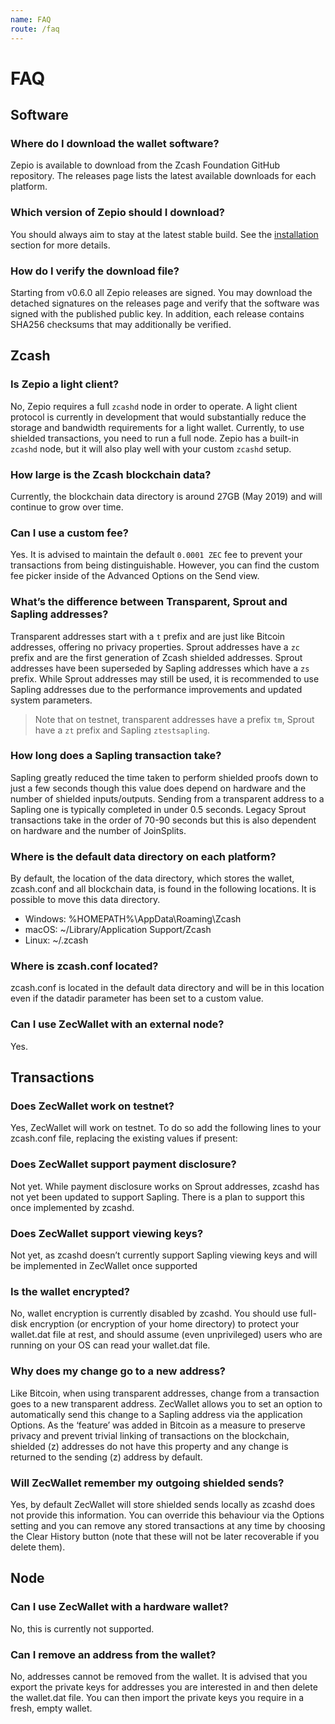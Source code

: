 ```yaml
---
name: FAQ
route: /faq
---
```


# FAQ

## Software

### Where do I download the wallet software?

Zepio is available to download from the Zcash Foundation GitHub repository. The releases page lists the latest available downloads for each platform.

### Which version of Zepio should I download?

You should always aim to stay at the latest stable build. See the [installation](http://changeme.com) section for more details.

### How do I verify the download file?

Starting from v0.6.0 all Zepio releases are signed. You may download the detached signatures on the releases page and verify that the software was signed with the published public key. In addition, each release contains SHA256 checksums that may additionally be verified.

## Zcash

### Is Zepio a light client?

No, Zepio requires a full `zcashd` node in order to operate. A light client protocol is currently in development that would substantially reduce the storage and bandwidth requirements for a light wallet. Currently, to use shielded transactions, you need to run a full node. Zepio has a built-in `zcashd` node, but it will also play well with your custom `zcashd` setup.

### How large is the Zcash blockchain data?

Currently, the blockchain data directory is around 27GB (May 2019) and will continue to grow over time.

### Can I use a custom fee?

Yes. It is advised to maintain the default `0.0001 ZEC` fee to prevent your transactions from being distinguishable. However, you can find the custom fee picker inside of the Advanced Options on the Send view.

### What’s the difference between Transparent, Sprout and Sapling addresses?

Transparent addresses start with a `t` prefix and are just like Bitcoin addresses, offering no privacy properties. Sprout addresses have a `zc` prefix and are the first generation of Zcash shielded addresses. Sprout addresses have been superseded by Sapling addresses which have a `zs` prefix. While Sprout addresses may still be used, it is recommended to use Sapling addresses due to the performance improvements and updated system parameters.

> Note that on testnet, transparent addresses have a prefix `tm`, Sprout have a `zt` prefix and Sapling `ztestsapling`.

### How long does a Sapling transaction take?

Sapling greatly reduced the time taken to perform shielded proofs down to just a few seconds though this value does depend on hardware and the number of shielded inputs/outputs. Sending from a transparent address to a Sapling one is typically completed in under 0.5 seconds. Legacy Sprout transactions take in the order of 70-90 seconds but this is also dependent on hardware and the number of JoinSplits.

### Where is the default data directory on each platform?

By default, the location of the data directory, which stores the wallet, zcash.conf and all blockchain data, is found in the following locations. It is possible to move this data directory.

* Windows: %HOMEPATH%\AppData\Roaming\Zcash
* macOS: ~/Library/Application Support/Zcash
* Linux: ~/.zcash

### Where is zcash.conf located?

zcash.conf is located in the default data directory and will be in this location even if the datadir parameter has been set to a custom value.

### Can I use ZecWallet with an external node?

Yes.

## Transactions

### Does ZecWallet work on testnet?

Yes, ZecWallet will work on testnet. To do so add the following lines to your zcash.conf file, replacing the existing values if present:

### Does ZecWallet support payment disclosure?

Not yet. While payment disclosure works on Sprout addresses, zcashd has not yet been updated to support Sapling. There is a plan to support this once implemented by zcashd.

### Does ZecWallet support viewing keys?

Not yet, as zcashd doesn’t currently support Sapling viewing keys and will be implemented in ZecWallet once supported

### Is the wallet encrypted?

No, wallet encryption is currently disabled by zcashd. You should use full-disk encryption (or encryption of your home directory) to protect your wallet.dat file at rest, and should assume (even unprivileged) users who are running on your OS can read your wallet.dat file.

### Why does my change go to a new address?

Like Bitcoin, when using transparent addresses, change from a transaction goes to a new transparent address. ZecWallet allows you to set an option to automatically send this change to a Sapling address via the application Options. As the ‘feature’ was added in Bitcoin as a measure to preserve privacy and prevent trivial linking of transactions on the blockchain, shielded (z) addresses do not have this property and any change is returned to the sending (z) address by default.

### Will ZecWallet remember my outgoing shielded sends?

Yes, by default ZecWallet will store shielded sends locally as zcashd does not provide this information. You can override this behaviour via the Options setting and you can remove any stored transactions at any time by choosing the Clear History button (note that these will not be later recoverable if you delete them).

## Node

### Can I use ZecWallet with a hardware wallet?

No, this is currently not supported.

### Can I remove an address from the wallet?

No, addresses cannot be removed from the wallet. It is advised that you export the private keys for addresses you are interested in and then delete the wallet.dat file. You can then import the private keys you require in a fresh, empty wallet.
